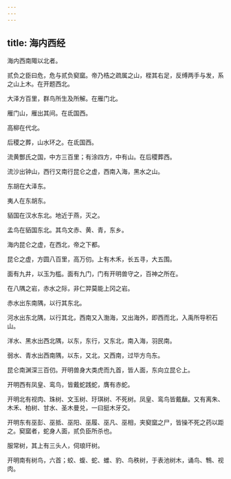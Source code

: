 ```yaml
---
---
---
```

title: 海内西经
---


海内西南陬以北者。

贰负之臣曰危，危与贰负窫窳。帝乃梏之疏属之山，桎其右足，反缚两手与发，系之山上木。在开题西北。

大泽方百里，群鸟所生及所解。在雁门北。

雁门山，雁出其间。在氐国西。

高柳在代北。

后稷之葬，山水环之。在氐国西。

流黄酆氏之国，中方三百里；有涂四方，中有山。在后稷葬西。

流沙出钟山，西行又南行昆仑之虚，西南入海，黑水之山。

东胡在大泽东。

夷人在东胡东。

貊国在汉水东北。地近于燕，灭之。

孟鸟在貊国东北。其鸟文赤、黄、青，东乡。

海内昆仑之虚，在西北，帝之下都。

昆仑之虚，方圆八百里，高万仞。上有木禾，长五寻，大五围。

面有九井，以玉为槛。面有九门，门有开明兽守之，百神之所在。

在八隅之岩，赤水之际，非仁羿莫能上冈之岩。

赤水出东南隅，以行其东北。

河水出东北隅，以行其北，西南又入渤海，又出海外，即西而北，入禹所导积石山。

洋水、黑水出西北隅，以东，东行，又东北，南入海，羽民南。

弱水、青水出西南隅，以东，又北，又西南，过毕方鸟东。

昆仑南渊深三百仞。开明兽身大类虎而九首，皆人面，东向立昆仑上。

开明西有凤皇、鸾鸟，皆戴蛇践蛇，膺有赤蛇。

开明北有视肉、珠树、文玉树、玗琪树、不死树。凤皇、鸾鸟皆戴瞂。又有离朱、木禾、柏树、甘水、圣木曼兑，一曰挺木牙交。

开明东有巫彭、巫抵、巫阳、巫履、巫凡、巫相，夹窫窳之尸，皆操不死之药以距之。窫窳者，蛇身人面，贰负臣所杀也。

服常树，其上有三头人，伺琅玕树。

开明南有树鸟，六首；蛟、蝮、蛇、蜼、豹、鸟秩树，于表池树木，诵鸟、鶽、视肉。

